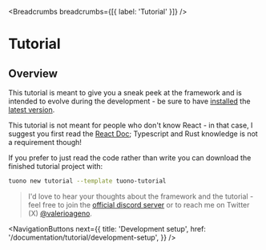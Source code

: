 
<MetaTags
  title="Tuono - Tutorial"
  canonical="https://tuono.dev/documentation/tutorial"
  description="This tutorial is meant to give you a sneak peek at the framework and is intended to evolve during the development - be sure to have installed the latest version"
/>


<Breadcrumbs breadcrumbs={[{ label: 'Tutorial' }]} />

# Tutorial

## Overview

This tutorial is meant to give you a sneak peek at the framework and is intended to evolve during the
development - be sure to have [installed](/documentation/installation) the [latest version](https://crates.io/crates/tuono).

This tutorial is not meant for people who don't know React - in that case, I suggest you first read the
[React Doc](https://react.dev/); Typescript and Rust knowledge is not a requirement though!

If you prefer to just read the code rather than write you can download the finished tutorial project with:

```sh
tuono new tutorial --template tuono-tutorial
```

> I'd love to hear your thoughts about the framework and the tutorial - feel free to join the [official discord server](https://discord.com/invite/khQzPa654B)
> or to reach me on Twitter (X) [@valerioageno](https://twitter.com/valerioageno).


<NavigationButtons
  next={{
    title: 'Development setup',
    href: '/documentation/tutorial/development-setup',
  }}
/>
